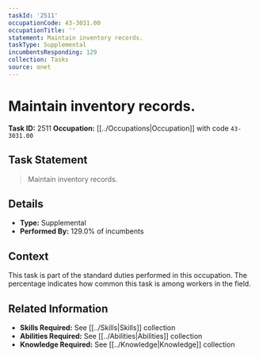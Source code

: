 ```yaml
---
taskId: '2511'
occupationCode: 43-3031.00
occupationTitle: ''
statement: Maintain inventory records.
taskType: Supplemental
incumbentsResponding: 129
collection: Tasks
source: onet
---
```

# Maintain inventory records.

**Task ID:** 2511
**Occupation:** [[../Occupations|Occupation]] with code `43-3031.00`

## Task Statement

> Maintain inventory records.

## Details

- **Type:** Supplemental
- **Performed By:** 129.0% of incumbents

## Context

This task is part of the standard duties performed in this occupation. The percentage indicates how common this task is among workers in the field.

## Related Information

- **Skills Required:** See [[../Skills|Skills]] collection
- **Abilities Required:** See [[../Abilities|Abilities]] collection
- **Knowledge Required:** See [[../Knowledge|Knowledge]] collection
